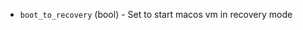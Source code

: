 <!-- Code generated from the comments of the StepRunConfig struct in builder/parallels/common/step_run_config.go; DO NOT EDIT MANUALLY -->

- `boot_to_recovery` (bool) - Set to start macos vm in recovery mode

<!-- End of code generated from the comments of the StepRunConfig struct in builder/parallels/common/step_run_config.go; -->
